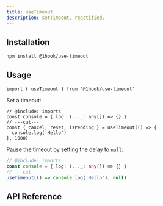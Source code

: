 ```yaml
---
title: useTimeout
description: setTimeout, reactified.
---
```


## Installation

```package-install
npm install @1hook/use-timeout
```

## Usage

```tsx twoslash include imports
import { useTimeout } from '@1hook/use-timeout'
```

Set a timeout:

```tsx twoslash
// @include: imports
const console = { log: (..._: any[]) => {} }
// ---cut---
const { cancel, reset, isPending } = useTimeout(() => {
  console.log('Hello')
}, 1000)
```

Pause the timeout by setting the delay to `null`:

```ts twoslash
// @include: imports
const console = { log: (..._: any[]) => {} }
// ---cut---
useTimeout(() => console.log('Hello'), null)
```

## API Reference

<AutoTypeTable
  name="UseTimeoutReturn"
  description="The return value of the useTimeout hook."
  path="packages/use-timeout/src/index.ts"
/>
